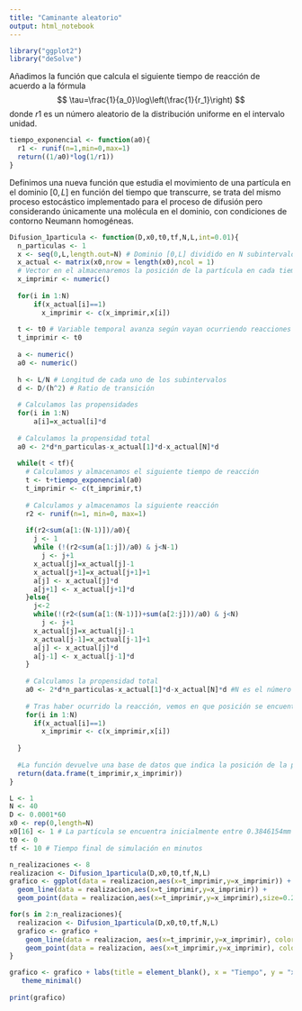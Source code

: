 ---
title: "Caminante aleatorio"
output: html_notebook
---

```{r}
library("ggplot2")
library("deSolve")
```

Añadimos la función que calcula el siguiente tiempo de reacción de
acuerdo a la fórmula $$
  \tau=\frac{1}{a_0}\log\left(\frac{1}{r_1}\right)
$$ donde $r1$ es un número aleatorio de la distribución uniforme en el
intervalo unidad.

```{r}
tiempo_exponencial <- function(a0){
  r1 <- runif(n=1,min=0,max=1)
  return((1/a0)*log(1/r1))
}
```

Definimos una nueva función que estudia el movimiento de una partícula en el 
dominio $[0,L]$ en función del tiempo que transcurre, se trata del mismo 
proceso estocástico implementado para el proceso de difusión pero considerando 
únicamente una molécula en el dominio, con condiciones de contorno Neumann 
homogéneas.

```{r}

Difusion_1particula <- function(D,x0,t0,tf,N,L,int=0.01){
  n_particulas <- 1
  x <- seq(0,L,length.out=N) # Dominio [0,L] dividido en N subintervalos
  x_actual <- matrix(x0,nrow = length(x0),ncol = 1)
  # Vector en el almacenaremos la posición de la partícula en cada tiempo
  x_imprimir <- numeric()
  
  for(i in 1:N)
      if(x_actual[i]==1)
        x_imprimir <- c(x_imprimir,x[i])
  
  t <- t0 # Variable temporal avanza según vayan ocurriendo reacciones
  t_imprimir <- t0
  
  a <- numeric()
  a0 <- numeric()
  
  h <- L/N # Longitud de cada uno de los subintervalos
  d <- D/(h^2) # Ratio de transición
  
  # Calculamos las propensidades
  for(i in 1:N)
      a[i]=x_actual[i]*d
  
  # Calculamos la propensidad total
  a0 <- 2*d*n_particulas-x_actual[1]*d-x_actual[N]*d 
  
  while(t < tf){
    # Calculamos y almacenamos el siguiente tiempo de reacción
    t <- t+tiempo_exponencial(a0)
    t_imprimir <- c(t_imprimir,t)
    
    # Calculamos y almacenamos la siguiente reacción
    r2 <- runif(n=1, min=0, max=1)
    
    if(r2<sum(a[1:(N-1)])/a0){ 
      j <- 1
      while (!(r2<sum(a[1:j])/a0) & j<N-1) 
        j <- j+1
      x_actual[j]=x_actual[j]-1
      x_actual[j+1]=x_actual[j+1]+1
      a[j] <- x_actual[j]*d
      a[j+1] <- x_actual[j+1]*d
    }else{
      j<-2
      while(!(r2<(sum(a[1:(N-1)])+sum(a[2:j]))/a0) & j<N)
        j <- j+1
      x_actual[j]=x_actual[j]-1
      x_actual[j-1]=x_actual[j-1]+1
      a[j] <- x_actual[j]*d
      a[j-1] <- x_actual[j-1]*d
    }
    
    # Calculamos la propensidad total
    a0 <- 2*d*n_particulas-x_actual[1]*d-x_actual[N]*d #N es el número total de moléculas en la simulación
    
    # Tras haber ocurrido la reacción, vemos en que posición se encuentra la partícula y la almacenamos
    for(i in 1:N)
      if(x_actual[i]==1)
        x_imprimir <- c(x_imprimir,x[i])
    
  }
  
  #La función devuelve una base de datos que indica la posición de la partícula en el dominio tras cada reacción
  return(data.frame(t_imprimir,x_imprimir))  
}
```


```{r}
L <- 1 
N <- 40
D <- 0.0001*60 
x0 <- rep(0,length=N)
x0[16] <- 1 # La partícula se encuentra inicialmente entre 0.3846154mm y 0.41025641mm
t0 <- 0
tf <- 10 # Tiempo final de simulación en minutos

n_realizaciones <- 8
realizacion <- Difusion_1particula(D,x0,t0,tf,N,L)
grafico <- ggplot(data = realizacion,aes(x=t_imprimir,y=x_imprimir)) + 
  geom_line(data = realizacion,aes(x=t_imprimir,y=x_imprimir)) + 
  geom_point(data = realizacion,aes(x=t_imprimir,y=x_imprimir),size=0.2)

for(s in 2:n_realizaciones){
  realizacion <- Difusion_1particula(D,x0,t0,tf,N,L)
  grafico <- grafico + 
    geom_line(data = realizacion, aes(x=t_imprimir,y=x_imprimir), color=s) + 
    geom_point(data = realizacion, aes(x=t_imprimir,y=x_imprimir), color=s, size=0.1)
}

grafico <- grafico + labs(title = element_blank(), x = "Tiempo", y = "x") +
   theme_minimal() 
   
print(grafico)
```
